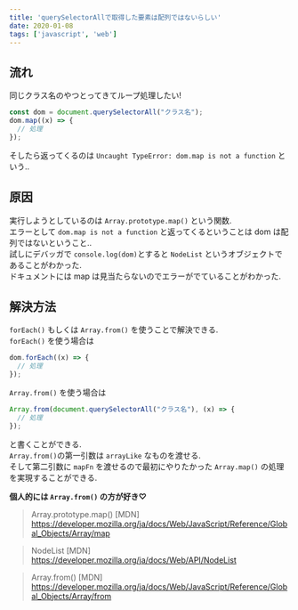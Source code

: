 ```yaml
---
title: 'querySelectorAllで取得した要素は配列ではないらしい'
date: 2020-01-08
tags: ['javascript', 'web']
---
```


## 流れ

同じクラス名のやつとってきてループ処理したい!

```javascript
const dom = document.querySelectorAll("クラス名");
dom.map((x) => {
  // 処理
});
```

そしたら返ってくるのは `Uncaught TypeError: dom.map is not a function` という..

## 原因

実行しようとしているのは `Array.prototype.map()` という関数.\
エラーとして `dom.map is not a function` と返ってくるということは dom は配列ではないということ..\
試しにデバッガで `console.log(dom)`とすると `NodeList` というオブジェクトであることがわかった.\
ドキュメントには map は見当たらないのでエラーがでていることがわかった.

## 解決方法

`forEach()` もしくは `Array.from()` を使うことで解決できる.\
`forEach()` を使う場合は

```javascript
dom.forEach((x) => {
  // 処理
});
```

`Array.from()` を使う場合は

```javascript
Array.from(document.querySelectorAll("クラス名"), (x) => {
  // 処理
});
```

と書くことができる.\
`Array.from()`の第一引数は `arrayLike` なものを渡せる.\
そして第二引数に `mapFn` を渡せるので最初にやりたかった `Array.map()` の処理を実現することができる.

**個人的には `Array.from()` の方が好き♡**

> Array.prototype.map() [MDN]\
> https://developer.mozilla.org/ja/docs/Web/JavaScript/Reference/Global_Objects/Array/map

> NodeList [MDN]\
> https://developer.mozilla.org/ja/docs/Web/API/NodeList

> Array.from() [MDN]\
> https://developer.mozilla.org/ja/docs/Web/JavaScript/Reference/Global_Objects/Array/from
